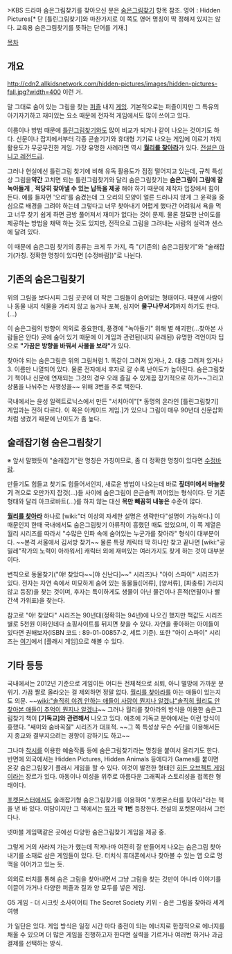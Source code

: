>KBS 드라마 숨은그림찾기를 찾아오신 분은 [[숨은그림찾기(KBS)|숨은그림찾기]] 항목 참조.
영어 : Hidden Pictures[* 단 [틀린그림찾기]와 마찬가지로 이 쪽도 영어 명칭이 딱 정해져 있지는 않다. 교육용 숨은그림찾기를 뜻하는 단어를 기재.]

[[목차]]

== 개요 ==
http://cdn2.allkidsnetwork.com/hidden-pictures/images/hidden-pictures-fall.jpg?width=400
이런 거.

말 그대로 숨어 있는 그림을 찾는 [[퍼즐]] 내지 [[게임]]. 기본적으로는 퍼즐이지만 그 특유의 아기자기하고 재미있는 요소 때문에 전자적 게임에서도 많이 쓰이고 있다.

이름이나 방법 때문에 [[틀린그림찾기]]와도 많이 비교가 되거나 같이 나오는 것이기도 하다. 신문이나 잡지에서부터 각종 콘솔기기와 휴대형 기기로 나오는 게임에 이르기 까지 활용도가 무궁무진한 게임. 가장 유명한 사례라면 역시 '''[[월리를 찾아라]]'''가 있다. [[전설은 아니고 레전드급]].

그러나 현실에선 틀린그림 찾기에 비해 유독 활용도가 점점 떨어지고 있는데, 규칙 특성상 그림을'''약간''' 고치면 되는 틀린그림찾기와 달리 숨은그림찾기는 '''숨은그림이 그림에 잘 녹아들게''' , '''적당히 찾아낼 수 있는 납득을 제공''' 해야 하기 때문에 제작자 입장에서 힘이 든다. 예를 들자면 '오리'를 숨겼는데 그 오리의 모양이 얼른 드러나지 않게 그 윤곽을 중심으로 배경을 그려야 하는데 그렇다고 너무 찾아내기 어렵게 했다간 어려워서 욕을 먹고 너무 찾기 쉽게 하면 금방 풀어져서 재미가 없다는 것이 문제. 물론 절묘한 난이도를 제공하는 방법을 채택 하는 것도 있지만, 전적으로 그림을 그려내는 사람의 실력과 센스에 달려 있다.

이 때문에 숨은그림 찾기의 종류는 크게 두 가지, 즉 "(기존의) 숨은그림찾기"와 "술래잡기(가칭. 정확한 명칭이 있다면 [수정바람])"로 나뉜다. 

== 기존의 숨은그림찾기 ==
위의 그림을 보다시피 그림 곳곳에 더 작은 그림들이 숨어있는 형태이다. 때문에 사람이나 동물 내지 식물을 가리지 않고 눕거나 포복, 심지어 '''물구나무서기'''까지 하기도 한다.(…)

이 숨은그림의 방향이 의외로 중요한데, 풍경에 "녹아들기" 위해 별 해괴한(…찾아본 사람들은 안다) 곳에 숨어 있기 때문에 이 게임과 관련된(내지 유래된) 유명한 격언이자 팁으로 '''"가끔은 방향을 바꿔서 사물을 보라"'''가 있다.

찾아야 되는 숨은그림은 위의 그림처럼 1. 똑같이 그려져 있거나, 2. 대충 그려져 있거나 3. 이름만 나열되어 있다. 물론 전자에서 후자로 갈 수록 난이도가 높아진다. 숨은그림찾기 책이나 신문에 연재되는 그것의 경우 오래 즐길 수 있게끔 장기적으로 하기~~그리고 상품을 나눠주는 사행성을~~ 위해 3번을 주로 택한다.

국내에서는 윤성 일렉트로닉스에서 만든 "서치아이"[* 동명의 온라인 [틀린그림찾기] 게임과는 전혀 다르다. 이 쪽은 아케이드 게임.]가 있으나 그림이 매우 90년대 신문삽화처럼 생겼기 때문에 난이도가 좀 높다.

== 술래잡기형 숨은그림찾기 ==
※ 앞서 말했듯이 "술래잡기"란 명칭은 가칭이므로, 좀 더 정확한 명칭이 있다면 [[수정바람]].

만들기도 힘들고 찾기도 힘들어서인지, 새로운 방법이 나오는데 바로 '''짚더미에서 바늘찾기''' 격으로 오만가지 잡것(…)들 사이에 숨은그림이 은근슬쩍 끼어있는 형식이다. 단 기존 형태와 달리 아크로바트(…)를 하지 않는 대신 '''목만 빼꼼히 내놓은''' 수준이 많다.

'''[[월리를 찾아라]]''' 하나로 [wiki:"더 이상의 자세한 설명은 생략한다"설명이 가능하다.] 이 때문인지 한때 국내에서도 숨은그림찾기 아류작이 흥했던 때도 있었으며, 이 쪽 계열은 월리 시리즈를 따라서 "수많은 인파 속에 숨어있는 누군가를 찾아라" 형식이 대부분이다. ~~본격 서울에서 김서방 찾기~~ 물론 특정 캐릭터 딱 하나만 찾고 끝나면 [wiki:"공밀레"작가의 노력이 아까워서] 캐릭터 외에 재미있는 여러가지도 찾게 하는 것이 대부분이다.

변칙으로 동물찾기("야! 찾았다~~[야 신난다]~~" 시리즈)나 "아이 스파이" 시리즈가 있다. 전자는 자연 속에서 미묘하게 숨어 있는 동물들([어류], [양서류], [파충류] 가리지 않고 등장)을 찾는 것이며, 후자는 특이하게도 생물이 아닌 물건이나 흔적(연필이나 빨간색 가위표)을 찾는다.

참고로 "야! 찾았다" 시리즈는 90년대(정확히는 94년)에 나오긴 했지만 책값도 시리즈별로 5천원 이하인데다 쇼핑사이트를 뒤지면 찾을 수 있다. 자연을 좋아하는 아이들이 있다면 권해보자(ISBN 코드 : 89-01-00857-2, 세트 기준). 또한 "아이 스파이" 시리즈는 [http://www.scholastic.com/ispy/games/ 여기]에서 [플래시 게임]으로 해볼 수 있다.

== 기타 등등 ==
국내에서는 2012년 기준으로 게임이든 어디든 전체적으로 쇠퇴, 아니 멸망에 가까운 분위기. 가끔 짤로 올라오는 걸 제외하면 정말 없다. [[월리를 찾아라]]를 아는 애들이 있는지도 의문. ~~[[wiki:"솔직히 야겜 안하는 애들이 사랑이 뭔지나 알겠냐"솔직히 월리도 안 찾아본 애들이 추억이 뭔지나 알겠냐]]~~ 그러나 월리를 찾아라의 방식을 이용한 숨은그림찾기 책이 '''[기독교]와 관련해서''' 나오고 있다. 애초에 기독교 분야에서는 이런 방식이 흥했다. "쌔미와 숨바꼭질" 시리즈가 대표적. ~~그 쪽 특성상 무슨 수단을 이용해서든지 종교와 결부지으려는 경향이 강하기도 하고~~

그나마 [[착시]]를 이용한 예술작품 등에 숨은그림찾기라는 명칭을 붙여서 올리기도 한다. 반면에 외국에서는 Hidden Pictures, Hidden Animals 등에다가 Games를 붙이면 온갖 숨은그림찾기 플래시 게임을 할 수 있다.
이것이 발전한 형태인 [[히든 오브젝트 게임]]이라는 장르가 있다. 아동이나 여성을 위주로 아름다운 그래픽과 스토리성을 접목한 형태이다.

[[포켓몬스터]]에서도 술래잡기형 숨은그림찾기를 이용하여 "포켓몬스터를 찾아라"라는 책을 낸 바 있다. 여담이지만 그 책에서는 [[뮤]]가 딱 '''1번''' 등장한다. 전설의 포켓몬이라서 그런다나.

넷마블 게임팩같은 곳에선 다양한 숨은그림찾기 게임을 제공 중.

그렇게 거의 사라져 가는가 했는데 작게나마 여전히 잘 만들어져 나오는 숨은그림 찾아내기를 소재로 삼은 게임들이 있다. 단. 터치식 휴대폰에서나 찾아볼 수 있는 앱 으로 명맥을 이어가고 있는 듯.

의외로 터치를 통해 숨은 그림을 찾아내면서 그냥 그림을 찾는 것만이 아니라 이야기를 이끌어 가거나 다양한 퍼즐과 질과 양 모두를 넣은 게임.

G5 게임 - 더 시크릿 소사이어티 The Secret Society
키위 - 숨은 그림을 찾아라 세계여행 

가 일단은 있다. 게임 방식은 일정 시간 마다 충전이 되는 에너지로 한정적으로 에너지를 채울 수 있으며  더 많은 게임을 진행하고자 한다면 실력을 기르거나 여러번 하거나 과금 결제를 선택하는 방식.
